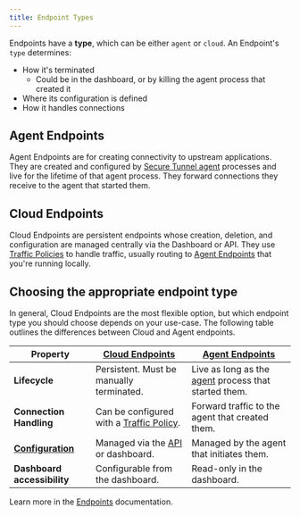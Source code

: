 ```yaml
---
title: Endpoint Types
---
```


Endpoints have a **type**, which can be either `agent` or `cloud`. An Endpoint's `type` determines:

- How it's terminated
    - Could be in the dashboard, or by killing the agent process that created it
- Where its configuration is defined
- How it handles connections

## Agent Endpoints

Agent Endpoints are for creating connectivity to upstream applications. They are created and configured by [Secure Tunnel agent](/agent/) processes and live for the lifetime of that agent process. They forward connections they receive to the agent that started them.

## Cloud Endpoints

Cloud Endpoints are persistent endpoints whose creation, deletion, and configuration are managed centrally via the Dashboard or API. They use [Traffic Policies](/traffic-policy/) to handle traffic, usually routing to [Agent Endpoints](/universal-gateway/agent-endpoints) that you're running locally.

## Choosing the appropriate endpoint type

In general, Cloud Endpoints are the most flexible option, but which endpoint type you should choose depends on your use-case. The following table outlines the differences between Cloud and Agent endpoints.

| **Property**   | **[Cloud Endpoints](/universal-gateway/cloud-endpoints/)** | **[Agent Endpoints](/universal-gateway/agent-endpoints/)** |
|------------|-----------------|-----------------|
| **Lifecycle**  | Persistent. Must be manually terminated. | Live as long as the [agent](/agent) process that started them.  |
| **Connection Handling**  | Can be configured with a [Traffic Policy](/traffic-policy/).  |  Forward traffic to the agent that created them. |
| **[Configuration](/universal-gateway/endpoints/#configuring-endpoints)** | Managed via the [API](/api/) or dashboard. | Managed by the agent that initiates them. |
| **Dashboard accessibility** | Configurable from the dashboard. | Read-only in the dashboard. |

Learn more in the [Endpoints](/universal-gateway/endpoints) documentation.